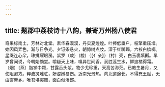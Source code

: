 ```yaml
---
---
---
```

title: 题郡中荔枝诗十八韵，兼寄万州杨八使君
---



奇果标南土，芳林对北堂。素华春漠漠，丹实夏煌煌。叶捧低垂户，枝擎重压墙。始因风弄色，渐与日争光。夕讶条悬火，朝惊树点妆。深于红踯躅，六校白槟榔。星缀连心朵，珠排耀眼房。紫罗（栽）〔裁〕（【亻亲】）〔衬〕壳，白玉裹填瓤。早岁曾闻说，今朝始摘尝。嚼疑天上味，嗅异世间香。润胜莲生水，鲜逾橘得霜。（烟）〔燕〕脂掌中颗，甘露舌头浆。物少尤珍重，天高苦渺茫。已教生暑月，又使阻遐方。粹液灵难驻，妍姿嫩易伤。近南光景热，向北道途长。不得充王赋，无由寄帝乡。唯君堪掷赠，面白似潘郎。